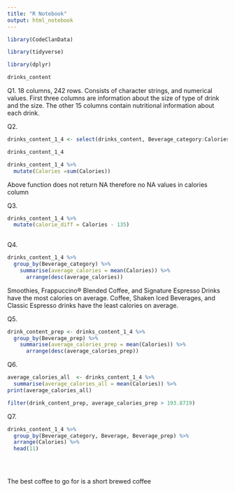 ```yaml
---
title: "R Notebook"
output: html_notebook
---
```

```r
library(CodeClanData)
```
```r
library(tidyverse)
```
```r
library(dplyr)
```
```r
drinks_content
```

Q1. 18 columns, 242 rows. Consists of character strings, and numerical values. First three columns are information about the size of type of drink and the size. The other 15 columns contain nutritional information about each drink.


Q2. 

```r
drinks_content_1_4 <- select(drinks_content, Beverage_category:Calories)

drinks_content_1_4
```
```r
drinks_content_1_4 %>% 
  mutate(Calories =sum(Calories))
```
Above function does not return NA therefore no NA values in calories column


Q3. 
```r
drinks_content_1_4 %>% 
  mutate(calorie_diff = Calories - 135)
         
```

Q4.

```r
drinks_content_1_4 %>% 
  group_by(Beverage_category) %>% 
    summarise(average_calories = mean(Calories)) %>% 
      arrange(desc(average_calories))
```

Smoothies, Frappuccino® Blended Coffee, and Signature Espresso Drinks have the most calories on average. Coffee, Shaken Iced Beverages, and Classic Espresso drinks have the least calories on average.


Q5.
```r
drink_content_prep <- drinks_content_1_4 %>% 
  group_by(Beverage_prep) %>% 
    summarise(average_calories_prep = mean(Calories)) %>% 
      arrange(desc(average_calories_prep)) 

```


Q6. 
```r
average_calories_all  <- drinks_content_1_4 %>% 
  summarise(average_calories_all = mean(Calories)) %>% 
print(average_calories_all)
```


```r
filter(drink_content_prep, average_calories_prep > 193.8719)
```


Q7.
```r
drinks_content_1_4 %>% 
  group_by(Beverage_category, Beverage, Beverage_prep) %>% 
  arrange(Calories) %>% 
  head(11)
 

  
```
The best coffee to go for is a short brewed coffee
